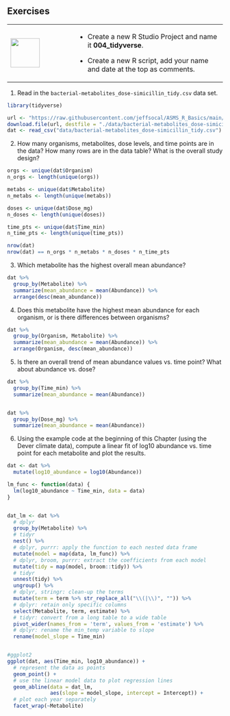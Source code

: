 ## Exercises {-}

+---------------------------------+-----------------------------------------------------------------------------+
| ![](images/07.png){height="68"} | - Create a new R Studio Project and name it **004_tidyverse**.              |
|                                 |                                                                             |
|                                 | - Create a new R script, add your name and date at the top as comments.     |
+---------------------------------+-----------------------------------------------------------------------------+

1. Read in the `bacterial-metabolites_dose-simicillin_tidy.csv` data set.

```r
library(tidyverse)

url <- "https://raw.githubusercontent.com/jeffsocal/ASMS_R_Basics/main/data/bacterial-metabolites_dose-simicillin_tidy.csv"
download.file(url, destfile = "./data/bacterial-metabolites_dose-simicillin_tidy.csv")
dat <- read_csv("data/bacterial-metabolites_dose-simicillin_tidy.csv")
```


2. How many organisms, metabolites, dose levels, and time points are in the data? How many rows are in the data table? What is the overall study design?

```r
orgs <- unique(dat$Organism)
n_orgs <- length(unique(orgs))

metabs <- unique(dat$Metabolite)
n_metabs <- length(unique(metabs))

doses <- unique(dat$Dose_mg)
n_doses <- length(unique(doses))

time_pts <- unique(dat$Time_min)
n_time_pts <- length(unique(time_pts))

nrow(dat)
nrow(dat) == n_orgs * n_metabs * n_doses * n_time_pts
```

3. Which metabolite has the highest overall mean abundance?

```r
dat %>%
  group_by(Metabolite) %>%
  summarize(mean_abundance = mean(Abundance)) %>%
  arrange(desc(mean_abundance))
```

4. Does this metabolite have the highest mean abundance for each organism, or is there differences between organisms?

```r
dat %>%
  group_by(Organism, Metabolite) %>%
  summarize(mean_abundance = mean(Abundance)) %>%
  arrange(Organism, desc(mean_abundance))
```

5. Is there an overall trend of mean abundance values vs. time point? What about abundance vs. dose?

```r
dat %>%
  group_by(Time_min) %>%
  summarize(mean_abundance = mean(Abundance))


dat %>%
  group_by(Dose_mg) %>%
  summarize(mean_abundance = mean(Abundance))
```

6. Using the example code at the beginning of this Chapter (using the Dever climate data), compute a linear fit of log10 abundance vs. time point for each metabolite and plot the results.

```r
dat <- dat %>%
  mutate(log10_abundance = log10(Abundance))

lm_func <- function(data) {
  lm(log10_abundance ~ Time_min, data = data)
}


dat_lm <- dat %>%
  # dplyr
  group_by(Metabolite) %>%
  # tidyr
  nest() %>%
  # dplyr, purrr: apply the function to each nested data frame
  mutate(model = map(data, lm_func)) %>%
  # dplyr, broom, purrr: extract the coefficients from each model
  mutate(tidy = map(model, broom::tidy)) %>%
  # tidyr
  unnest(tidy) %>%
  ungroup() %>%
  # dplyr, stringr: clean-up the terms
  mutate(term = term %>% str_replace_all("\\(|\\)", "")) %>%
  # dplyr: retain only specific columns
  select(Metabolite, term, estimate) %>%
  # tidyr: convert from a long table to a wide table
  pivot_wider(names_from = 'term', values_from = 'estimate') %>%
  # dplyr: rename the min_temp variable to slope
  rename(model_slope = Time_min)


#ggplot2
ggplot(dat, aes(Time_min, log10_abundance)) + 
  # represent the data as points
  geom_point() +
  # use the linear model data to plot regression lines
  geom_abline(data = dat_lm,
              aes(slope = model_slope, intercept = Intercept)) +
  # plot each year separately 
  facet_wrap(~Metabolite)

```

